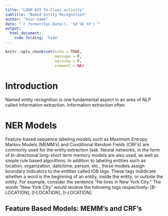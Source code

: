 ```yaml
---
title: "LOGM 655 In-Class activity"
subtitle: "Named Entity Recognition"
author: "Your name"
date: "`r format(Sys.Date(), '%d %b %Y')`"
output: 
  html_document:
    code_folding: 'hide'
---
```


```r
knitr::opts_chunk$set(echo = TRUE,
                      message = F,
                      warning = F, 
                      comment = NA)


```


# Introduction

Named entity recognition is one fundamental aspect in an area of NLP called information extraction. Information extraction often 





# NER Models

Feature-based sequence labeling models such as Maximum Entropy Markov Models (MEMM's) and Conditional Random Fields (CRF's) are commonly used for the entity extraction task. Neural networks, in the form of bi-directional long-short term memory models are also used, as well as simple rule based algorithms. In addition to labeling entities such as location, organization, date/time, person, etc., these models assign boundary indicators to the entities called IOB tags. These tags indidicate whether a word is the beginning of an entity, inside the entity, or outside the entity. For example, consider the sentence "He lives in New York City." The words "New York City" would recieve the following tags respectively: [B-LOCATION], [I-LOCATION], [I-LOCATION].

## Feature Based Models: MEMM's and CRF's





